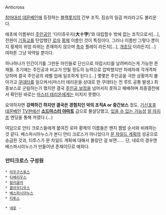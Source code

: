 Anticross

[[참마대성 데몬베인]]에 등장하는 [[블랙롯지]]의 간부 조직. 짐승의 일곱 머리라고도 불리운다. 

애초에 이름부터 [[주인공]]인 '다이쥬우지('''大十字''')'와 대립할수 밖에 없는 조직으로서[...], 전원이 [[기독교]]를 탄압했던 [[로마]] [[황제]] 이름인 것이 특징이다. 그러나 이름만 그렇다 뿐이지 황제의 위엄 따위는 존재하지 않으며 [[촉수]] 플레이 라든지[...], [[개초딩]] 이라든지[...] 여하튼 그냥 악역일 뿐이다. 

하나하나가 인간이기를 그만둔 마인들로 단신으로 아캄시티를 날려버리는게 가능한 존재들. 초기에는 주인공과 비교가 안될 정도의 능력으로 압박했지만 차례차례 각개격파 당하며 결국 주인공의 레벨 업에 일조하게 된다.[...] 몇몇은 주인공을 극한 상황까지 몰아가고 [[쿠데타]]를 일으켜서(마스터 테리온을 상대로 한 쿠데타는 전 루트 공통 발생.) 최종보스로 군림하는가 했지만 결국 [[주인공 보정]]을 넘어서지 못하고 패배하며 최종결전에서 확인된 바로는 [[마스터 테리온]]에게는 미치지 못했다.

요약하자면 '''강력하긴 하지만 결국은 경험치인 악의 조직A or 중간보스''' 정도. [[기신포후 데몬베인]] [[TV판]]에선 '''[[소드마스터 야마토]]''' 급으로 몰살당했고, [[있을 수 있는 가능성]] [[알 아지프]] 엔딩을 통해 까였다.(...)

여담으로 안티 크로스들에게 붙여진 로마 황제의 이름들은 왠지 짬밥 순서와 비례하는 것 같다. 베스파시아누스가 본디 안티 크로스가 아니었다가 [[문 차일드 계획]]의 성공으로 승급한 것과, 티투스가 문 차일드 계획에 대해서 몰랐던 걸 보면...... 단, 네로의 경우엔 베스파시아누스가 만들어낸 존재이므로 예외다.

=== 안티크로스 구성원 ===
 * [[아우구스투스]]
 * [[티베리우스]]
 * [[칼리굴라]]
 * [[클라우디우스]]
 * [[베스파시아누스]]
 * [[티투스]]

 * [[네로]] - 
